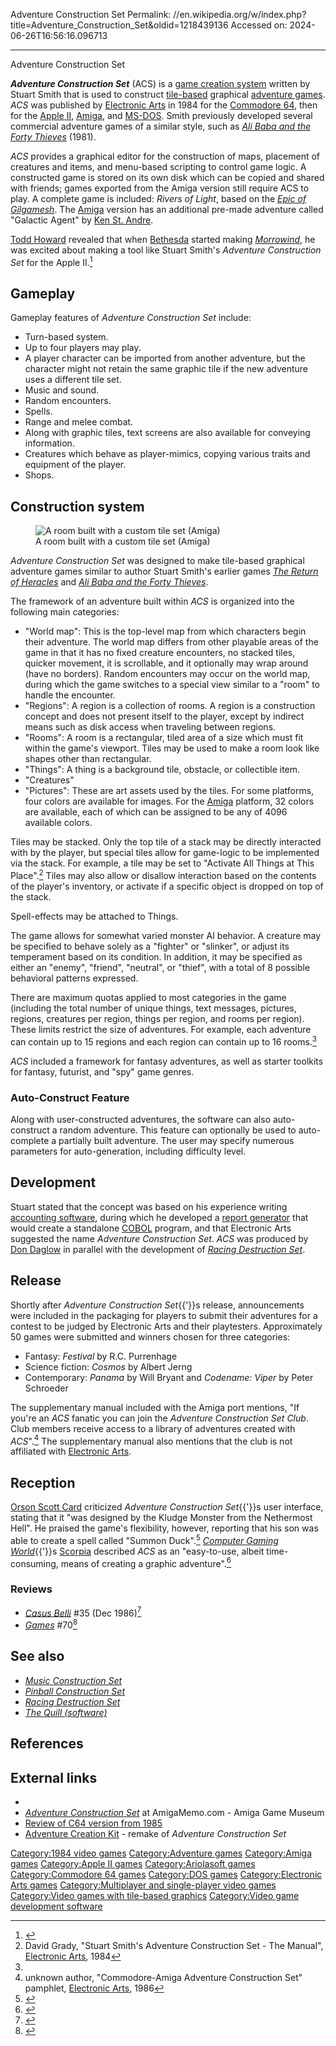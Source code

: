 Adventure Construction Set
Permalink: //en.wikipedia.org/w/index.php?title=Adventure_Construction_Set&oldid=1218439136
Accessed on: 2024-06-26T16:56:16.096713



------
Adventure Construction Set
{{Short description|1984 game creation system}}
{{More citations needed|date=July 2023}}
{{Infobox video game
|title = Adventure Construction Set
|image = Adventure construction set.jpg
|caption =
|developer = Stuart Smith<br>Fantasia Systems (Amiga)
|publisher = {{vgrelease|NA|[[Electronic Arts]]|EU|[[Ariolasoft]]}}
|designer =
|programmer =
|artist =
|composer =
|platforms = [[Amiga]], [[Apple II series|Apple II]], [[Commodore 64]], [[MS-DOS]]
|released = '''1984:''' C64<br>'''1985:''' Apple II<br>'''1986:''' Amiga<br>'''1987:''' MS-DOS
|genre = [[Adventure game|Adventure]], [[game creation system]]
|modes = [[Single-player]], [[multiplayer]]
}}

'''''Adventure Construction Set''''' (ACS) is a [[game creation system]] written by Stuart Smith that is used to construct [[Tile-based video game|tile-based]] graphical [[adventure game]]s. ''ACS'' was published by [[Electronic Arts]] in 1984 for the [[Commodore 64]], then for the [[Apple II series|Apple II]], [[Amiga]], and [[MS-DOS]]. Smith previously developed several commercial adventure games of a similar style, such as ''[[Ali Baba and the Forty Thieves (video game)|Ali Baba and the Forty Thieves]]'' (1981).

''ACS'' provides a graphical editor for the construction of maps, placement of creatures and items, and menu-based scripting to control game logic. A constructed game is stored on its own disk which can be copied and shared with friends; games exported from the Amiga version still require ACS to play.  A complete game is included: ''Rivers of Light'', based on the ''[[Epic of Gilgamesh]]''. The [[Amiga]] version has an additional pre-made adventure called "Galactic Agent" by [[Ken St. Andre]].

[[Todd Howard (video game designer)|Todd Howard]] revealed that when [[Bethesda Game Studios|Bethesda]] started making ''[[The Elder Scrolls III: Morrowind|Morrowind]]'', he was excited about making a tool like  Stuart Smith's ''Adventure Construction Set'' for the Apple II.<ref name="PES">{{citation|date=March 19, 2007 |author=APY |publisher=Planet Elder Scrolls |url=http://planetelderscrolls.gamespy.com/View.php?view=Articles.Detail&id=51 |archive-url=https://web.archive.org/web/20070322193221/http://planetelderscrolls.gamespy.com/View.php?view=Articles.Detail&id=51 |url-status=dead |archive-date=March 22, 2007 |title=Todd Howard Exclusive Interview, The Elder Scrolls IV Shivering Isles |pages=1 |accessdate=August 6, 2011}}</ref>

==Gameplay==
Gameplay features of ''Adventure Construction Set'' include:
* Turn-based system.
* Up to four players may play.
* A player character can be imported from another adventure, but the character might not retain the same graphic tile if the new adventure uses a different tile set.
* Music and sound.
* Random encounters.
* Spells.
* Range and melee combat.
* Along with graphic tiles, text screens are also available for conveying information.
* Creatures which behave as player-mimics, copying various traits and equipment of the player.
* Shops.

==Construction system==
[[Image:ACS rashid01.png|thumb|A room built with a custom tile set (Amiga)]]

''Adventure Construction Set'' was designed to make tile-based graphical adventure games similar to author Stuart Smith's earlier games ''[[The Return of Heracles]]'' and ''[[Ali Baba and the Forty Thieves (video game)|Ali Baba and the Forty Thieves]]''.

The framework of an adventure built within ''ACS'' is organized into the following main categories:
* "World map": This is the top-level map from which characters begin their adventure. The world map differs from other playable areas of the game in that it has no fixed creature encounters, no stacked tiles, quicker movement, it is scrollable, and it optionally may wrap around (have no borders). Random encounters may occur on the world map, during which the game switches to a special view similar to a "room" to handle the encounter.
* "Regions": A region is a collection of rooms. A region is a construction concept and does not present itself to the player, except by indirect means such as disk access when traveling between regions.
* "Rooms": A room is a rectangular, tiled area of a size which must fit within the game's viewport. Tiles may be used to make a room look like shapes other than rectangular.
* "Things": A thing is a background tile, obstacle, or collectible item.
* "Creatures"
* "Pictures": These are art assets used by the tiles. For some platforms, four colors are available for images. For the [[Amiga]] platform, 32 colors are available, each of which can be assigned to be any of 4096 available colors.

Tiles may be stacked. Only the top tile of a stack may be directly interacted with by the player, but special tiles allow for game-logic to be implemented via the stack. For example, a tile may be set to "Activate All Things at This Place".<ref name="manual">David Grady, "Stuart Smith's Adventure Construction Set - The Manual", [[Electronic Arts]], 1984</ref> Tiles may also allow or disallow interaction based on the contents of the player's inventory, or activate if a specific object is dropped on top of the stack.

Spell-effects may be attached to Things.

The game allows for somewhat varied monster AI behavior. A creature may be specified to behave solely as a "fighter" or "slinker", or adjust its temperament based on its condition. In addition, it may be specified as either an "enemy", "friend", "neutral", or "thief", with a total of 8 possible behavioral patterns expressed.

There are maximum quotas applied to most categories in the game (including the total number of unique things, text messages, pictures, regions, creatures per region, things per region, and rooms per region). These limits restrict the size of adventures. For example, each adventure can contain up to 15 regions and each region can contain up to 16 rooms.<ref name="manual"/>

''ACS'' included a framework for fantasy adventures, as well as starter toolkits for fantasy, futurist, and "spy" game genres.

===Auto-Construct Feature===
Along with user-constructed adventures, the software can also auto-construct a random adventure. This feature can optionally be used to auto-complete a partially built adventure. The user may specify numerous parameters for auto-generation, including difficulty level.

==Development==
{{Unreferenced section|date=January 2020}}
Stuart stated that the concept was based on his experience writing [[accounting software]], during which he developed a [[report generator]] that would create a standalone [[COBOL]] program, and that Electronic Arts suggested the name ''Adventure Construction Set''. ''ACS'' was produced by [[Don Daglow]] in parallel with the development of ''[[Racing Destruction Set]]''.

==Release==
Shortly after ''Adventure Construction Set''{{'}}s release, announcements were included in the packaging for players to submit their adventures for a contest to be judged by Electronic Arts and their playtesters. Approximately 50 games were submitted and winners chosen for three categories:

* Fantasy: ''Festival'' by R.C. Purrenhage
* Science fiction: ''Cosmos'' by Albert Jerng 
* Contemporary: ''Panama'' by Will Bryant and ''Codename: Viper'' by Peter Schroeder

The supplementary manual included with the Amiga port mentions, "If you're an ''ACS'' fanatic you can join the ''Adventure Construction Set Club''. Club members receive access to a library of adventures created with ''ACS''".<ref name="amiga-supplementary-manual">unknown author, "Commodore-Amiga Adventure Construction Set" pamphlet, [[Electronic Arts]], 1986</ref> The supplementary manual also mentions that the club is not affiliated with [[Electronic Arts]].

==Reception==
[[Orson Scott Card]] criticized ''Adventure Construction Set''{{'}}s user interface, stating that it "was designed by the Kludge Monster from the Nethermost Hell". He praised the game's flexibility, however, reporting that his son was able to create a spell called "Summon Duck".<ref name="card198901">{{cite news | url=https://archive.org/stream/1989-01-compute-magazine/Compute_Issue_104_1989_Jan#page/n13/mode/2up | title=Gameplay | work=Compute! | date=January 1989 | accessdate=10 November 2013 | author=Card, Orson Scott | pages=12}}</ref> ''[[Computer Gaming World]]''{{'}}s [[Scorpia (journalist)|Scorpia]] described ''ACS'' as an "easy-to-use, albeit time-consuming, means of creating a graphic adventure".<ref name = "CGW">{{citation | date = Feb 1989 | author = Scorpia | magazine = [[Computer Gaming World]] | title = Writing Your Own: Three Software Adventure Kits Compared | issue = 56 | pages =52–53, 56}}</ref>

===Reviews===
* ''[[Casus Belli (magazine)|Casus Belli]]'' #35 (Dec 1986)<ref>{{Cite web|url=https://rpggeek.com/rpgissuearticle/138561/ludotique|title = Ludotique &#124; Article &#124; RPGGeek}}</ref>
* ''[[Games (magazine)|Games]]'' #70<ref>{{cite web | url=https://archive.org/details/games701985december/page/n55/mode/2up | title=GAMES Magazine #70 | date=December 1985}}</ref>

==See also==
* ''[[Music Construction Set]]''
* ''[[Pinball Construction Set]]''
* ''[[Racing Destruction Set]]''
* ''[[The Quill (software)]]''

==References==
{{reflist}}

==External links==
* {{moby game|id=/stuart-smiths-adventure-construction-set}}
* [https://archive.today/20130116184333/http://www.amigamemo.com/adventureconstructionset ''Adventure Construction Set''] at AmigaMemo.com - Amiga Game Museum
* [http://www.gb64.com/oldsite/gameofweek/7/gotw_adventureconstrset.htm Review of C64 version from 1985]
* [http://www.mozomedia.com/ack/ Adventure Creation Kit] - remake of ''Adventure Construction Set''

[[Category:1984 video games]]
[[Category:Adventure games]]
[[Category:Amiga games]]
[[Category:Apple II games]]
[[Category:Ariolasoft games]]
[[Category:Commodore 64 games]]
[[Category:DOS games]]
[[Category:Electronic Arts games]]
[[Category:Multiplayer and single-player video games]]
[[Category:Video games with tile-based graphics]]
[[Category:Video game development software]]